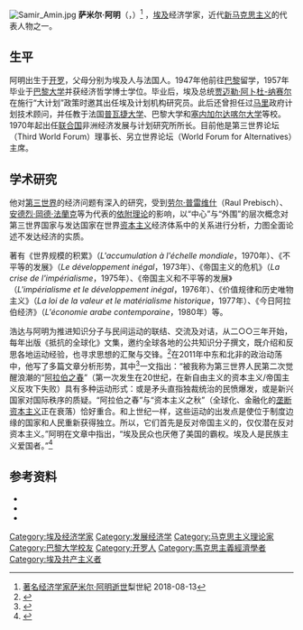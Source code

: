 [[Image:Samir_Amin.jpg|thumb]]
'''萨米尔·阿明'''（{{lang-ar|'''سمير أمين'''}}，{{bd|1931年|9月3日|2018年|8月12日|catIdx=Amin}}）<ref>[https://www.pearvideo.com/video_1410435 著名经济学家萨米尔·阿明逝世]梨世紀 2018-08-13</ref> ，[[埃及|埃及]]经济学家，近代[[新马克思主义|新马克思主义]]的代表人物之一。

== 生平 ==
阿明出生于[[开罗|开罗]]，父母分别为埃及人与法国人。1947年他前往[[巴黎|巴黎]]留学，1957年毕业于[[巴黎大学|巴黎大学]]并获经济哲学博士学位。毕业后，埃及总统[[贾迈勒·阿卜杜-纳赛尔|贾迈勒·阿卜杜-纳赛尔]]在施行“大计划”政策时邀其出任埃及计划机构研究员。此后还曾担任过[[马里|马里]]政府计划技术顾问，并任教于法国[[普瓦捷大学|普瓦捷大学]]、巴黎大学和[[塞内加尔|塞内加尔]][[达喀尔大学|达喀尔大学]]等校。1970年起出任[[联合国|联合国]]非洲经济发展与计划研究所所长。目前他是第三世界论坛（Third World Forum）理事长、另立世界论坛（World Forum for Alternatives）主席。

== 学术研究 ==
他对[[第三世界|第三世界]]的经济问题有深入的研究，受到[[劳尔·普雷维什|劳尔·普雷维什]]（Raul Prebisch）、[[安德烈·岡德·法蘭克|安德烈·岡德·法蘭克]]等为代表的[[依附理论|依附理论]]的影响，以“中心”与“外围”的层次概念对第三世界国家与发达国家在世界[[资本主义|资本主义]]经济体系中的关系进行分析，力图全面论述不发达经济的实质。

著有《世界规模的积累》（''L'accumulation à l'échelle mondiale''，1970年）、《不平等的发展》（''Le développement inégal''，1973年）、《帝国主义的危机》（''La crise de l'impérialisme''，1975年）、《帝国主义和不平等的发展》（''L'impérialisme et le développement inégal''，1976年）、《价值规律和历史唯物主义》（''La loi de la valeur et le matérialisme historique''，1977年）、《今日阿拉伯经济》（''L'économie arabe contemporaine''，1980年）等。

浩达与阿明为推进知识分子与民间运动的联结、交流及对诘，从二○○三年开始，每年出版《抵抗的全球化》文集，邀约全球各地的公共知识分子撰文，既介绍和反思各地运动经验，也寻求思想的汇聚与交锋。<ref>{{Cite web|url=http://wen.org.cn/modules/article/view.article.php/3499|title=刘健芝：抵抗的全球化：在实践中思考|accessdate=2018-08-13|author=|date=|last=|first=|work=wen.org.cn|publisher=|language=zh-CN|archive-url=https://web.archive.org/web/20180813210422/http://wen.org.cn/modules/article/view.article.php/3499|archive-date=2018-08-13|dead-url=yes}}</ref>在2011年中东和北非的政治动荡中，他写了多篇文章分析形势，其中<ref>{{cite web|title=萨米尔·阿明：阿拉伯地区政治动荡的根源和未来|url=http://www.21ccom.net/articles/qqsw/qyyj/article_2011101647026.html|date=2011-10-16|publisher=[[共识网|共识网]]|archiveurl=https://web.archive.org/web/20130126122748/http://www.21ccom.net/articles/qqsw/qyyj/article_2011101647026.html|archivedate=2013-01-26|deadurl=yes}}</ref>一文指出：“被我称为第三世界人民第二次觉醒浪潮的“[[阿拉伯之春|阿拉伯之春]]”（第一次发生在20世纪，在新自由主义的资本主义/帝国主义反攻下失败）具有多种运动形式：或是矛头直指独裁统治的民愤爆发，或是新兴国家对国际秩序的质疑。“阿拉伯之春”与“资本主义之秋”（全球化、金融化的[[垄断资本主义|垄断资本主义]]正在衰落）恰好重合。和上世纪一样，这些运动的出发点是使位于制度边缘的国家和人民重新获得独立。所以，它们首先是反对帝国主义的，仅仅潜在反对资本主义。”阿明在文章中指出，“埃及民众也厌倦了美国的霸权。埃及人是民族主义爱国者。”<ref>{{Cite web|url=http://wen.org.cn/modules/article/view.article.php/2374|title=萨米尔·阿明：埃及的运动（汪晖、刘健芝采访）|accessdate=2018-08-13|author=阿明|date=2011-02-17|last=|first=|authorlink=|coauthors=汪晖, 刘健芝|work=|publisher=人文与社会 wen.org.cn|language=zh-CN|archive-url=https://web.archive.org/web/20180813210424/http://wen.org.cn/modules/article/view.article.php/2374|archive-date=2018-08-13|dead-url=yes}}</ref>

== 参考资料 ==
{{reflistH|}}
* {{cite web|url=http://wen.org.cn/modules/article/view.tag.php/%E8%90%A8%E7%B1%B3%E5%B0%94%C2%B7%E9%98%BF%E6%98%8E|title=阿明·萨米尔（Samir Amin 1931年9月—2018年8月12日）文选|accessdate=2018-08-13|author=萨米尔·阿明|date=|publisher=人文与社会}}{{dead link|date= |bot= |fix-attempted= }}
* {{cite book|title=《当代西方思潮词典》|author=王淼洋、张华金主编|first=|publisher=华东师范大学出版社|year=|isbn=|location=|pages=}}
* {{cite web|url=http://www.lihpao.com/?action-viewnews-itemid-20336|title=薩米爾．阿敏（Samir Amin）簡介|accessdate=|author=|date=|publisher=台灣立報}}
{{reflistF}}
<references/>

{{Authority control}}
{{DEFAULTSORT:Amin, Samir}}
[[Category:埃及经济学家|Category:埃及经济学家]]
[[Category:发展经济学|Category:发展经济学]]
[[Category:马克思主义理论家|Category:马克思主义理论家]]
[[Category:巴黎大学校友|Category:巴黎大学校友]]
[[Category:开罗人|Category:开罗人]]
[[Category:馬克思主義經濟學者|Category:馬克思主義經濟學者]]
[[Category:埃及共产主义者|Category:埃及共产主义者]]